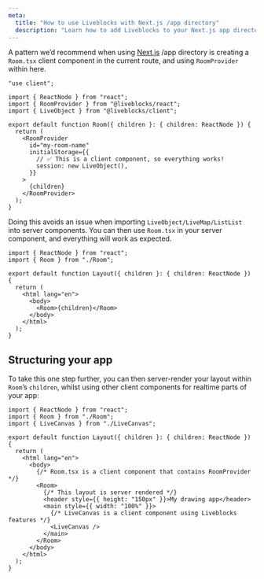 ```yaml
---
meta:
  title: "How to use Liveblocks with Next.js /app directory"
  description: "Learn how to add Liveblocks to your Next.js app directory"
---
```


A pattern we’d recommend when using [Next.js](https://nextjs.org) /app directory
is creating a `Room.tsx` client component in the current route, and using
`RoomProvider` within here.

```tsx file="Room.tsx"
"use client";

import { ReactNode } from "react";
import { RoomProvider } from "@liveblocks/react";
import { LiveObject } from "@liveblocks/client";

export default function Room({ children }: { children: ReactNode }) {
  return (
    <RoomProvider
      id="my-room-name"
      initialStorage={{
        // ✅ This is a client component, so everything works!
        session: new LiveObject(),
      }}
    >
      {children}
    </RoomProvider>
  );
}
```

Doing this avoids an issue when importing `LiveObject/LiveMap/ListList` into
server components. You can then use `Room.tsx` in your server component, and
everything will work as expected.

```tsx file="layout.tsx"
import { ReactNode } from "react";
import { Room } from "./Room";

export default function Layout({ children }: { children: ReactNode }) {
  return (
    <html lang="en">
      <body>
        <Room>{children}</Room>
      </body>
    </html>
  );
}
```

## Structuring your app

To take this one step further, you can then server-render your layout within
`Room`’s `children`, whilst using other client components for realtime parts of
your app:

```tsx file="room.tsx"
import { ReactNode } from "react";
import { Room } from "./Room";
import { LiveCanvas } from "./LiveCanvas";

export default function Layout({ children }: { children: ReactNode }) {
  return (
    <html lang="en">
      <body>
        {/* Room.tsx is a client component that contains RoomProvider */}
        <Room>
          {/* This layout is server rendered */}
          <header style={{ height: "150px" }}>My drawing app</header>
          <main style={{ width: "100%" }}>
            {/* LiveCanvas is a client component using Liveblocks features */}
            <LiveCanvas />
          </main>
        </Room>
      </body>
    </html>
  );
}
```
